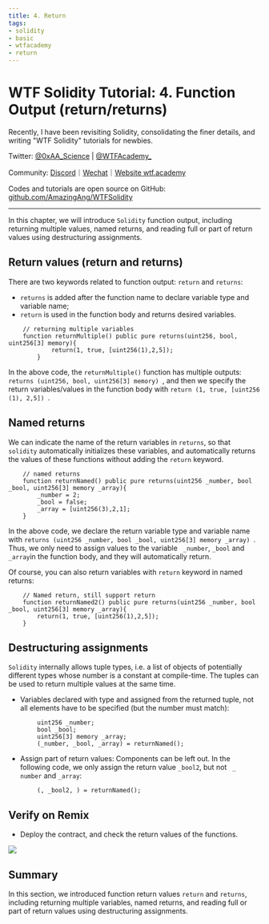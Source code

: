 ```yaml
---
title: 4. Return
tags:
- solidity
- basic
- wtfacademy
- return
---
```



# WTF Solidity Tutorial: 4. Function Output (return/returns)

<QuizProgress courseId={SOLIDITY_COURSE_ID} lessonId={SOLIDITY_BASIC_LESSON_ID_4}></QuizProgress>

Recently, I have been revisiting Solidity, consolidating the finer details, and writing "WTF Solidity" tutorials for newbies. 

Twitter: [@0xAA_Science](https://twitter.com/0xAA_Science) | [@WTFAcademy_](https://twitter.com/WTFAcademy_)

Community: [Discord](https://discord.wtf.academy)｜[Wechat](https://docs.google.com/forms/d/e/1FAIpQLSe4KGT8Sh6sJ7hedQRuIYirOoZK_85miz3dw7vA1-YjodgJ-A/viewform?usp=sf_link)｜[Website wtf.academy](https://wtf.academy)

Codes and tutorials are open source on GitHub: [github.com/AmazingAng/WTFSolidity](https://github.com/AmazingAng/WTFSolidity)


-----

In this chapter, we will introduce `Solidity` function output, including returning multiple values, named returns, and reading full or part of return values using destructuring assignments. 

## Return values (return and returns)
There are two keywords related to function output: `return` and `returns`:
- `returns` is added after the function name to declare variable type and variable name;
- `return` is used in the function body and returns desired variables.

```solidity
    // returning multiple variables
    function returnMultiple() public pure returns(uint256, bool, uint256[3] memory){
            return(1, true, [uint256(1),2,5]);
        }
```
In the above code, the `returnMultiple()` function has multiple outputs: `returns (uint256, bool, uint256[3] memory) `, and then we specify the return variables/values in the function body with `return (1, true, [uint256 (1), 2,5]) `.

## Named returns
We can indicate the name of the return variables in `returns`, so that `solidity` automatically initializes these variables, and automatically returns the values of these functions without adding the `return` keyword.

```solidity
    // named returns
    function returnNamed() public pure returns(uint256 _number, bool _bool, uint256[3] memory _array){
        _number = 2;
        _bool = false; 
        _array = [uint256(3),2,1];
    }
```
In the above code, we declare the return variable type and variable name with `returns (uint256 _number, bool _bool, uint256[3] memory _array) `. Thus, we only need to assign values to the variable ` _number`, ` _bool ` and ` _array `in the function body, and they will automatically return.

Of course, you can also return variables with `return` keyword in named returns:
```solidity
    // Named return, still support return
    function returnNamed2() public pure returns(uint256 _number, bool _bool, uint256[3] memory _array){
        return(1, true, [uint256(1),2,5]);
    }
```
## Destructuring assignments
`Solidity` internally allows tuple types, i.e. a list of objects of potentially different types whose number is a constant at compile-time. The tuples can be used to return multiple values at the same time.

- Variables declared with type and assigned from the returned tuple, not all elements have to be specified (but the number must match):
```solidity
        uint256 _number;
        bool _bool;
        uint256[3] memory _array;
        (_number, _bool, _array) = returnNamed();
```
- Assign part of return values: Components can be left out. In the following code, we only assign the return value ` _bool2 `, but not ` _ number` and ` _array `:
```solidity
        (, _bool2, ) = returnNamed();
```

## Verify on Remix
- Deploy the contract, and check the return values of the functions.

![](./img/4-1.png)


## Summary
In this section, we introduced function return values `return` and `returns`, including returning multiple variables, named returns, and reading full or part of return values using destructuring assignments. 

<QuizForm courseId={SOLIDITY_COURSE_ID} lessonId={SOLIDITY_BASIC_LESSON_ID_4}></QuizForm>



